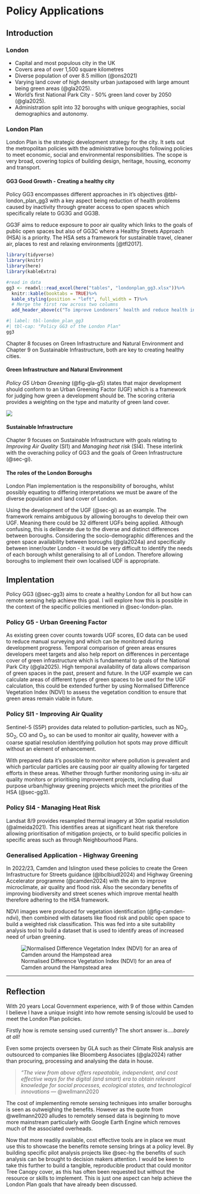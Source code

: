 # Policy Applications

## Introduction {#sec-4-intro}

### London {#sec-london}

-   Capital and most populous city in the UK
-   Covers area of over 1,500 square kilometres
-   Diverse population of over 8.5 million (@ons2021)
-   Varying land cover of high density urban juxtaposed with large amount being green areas (@gla2025).
-   World's first National Park City - 50% green land cover by 2050 (@gla2025).
-   Administration split into 32 boroughs with unique geographies, social demographics and autonomy.

### London Plan {#sec-london-plan}

London Plan is the strategic development strategy for the city. It sets out the metropolitan policies with the administrative boroughs following policies to meet economic, social and environmental responsibilities. The scope is very broad, covering topics of building design, heritage, housing, economy and transport.

#### GG3 Good Growth - Creating a healthy city {#sec-gg3}

Policy GG3 encompasses different approaches in it's objectives @tbl-london_plan_gg3 with a key aspect being reduction of health problems caused by inactivity through greater access to open spaces which specifically relate to GG3G and GG3B.

GG3F aims to reduce exposure to poor air quality which links to the goals of public open spaces but also of GG3C where a Healthy Streets Approach (HSA) is a priority. The HSA sets a framework for sustainable travel, cleaner air, places to rest and relaxing environments [@tfl2017].

```r
library(tidyverse)
library(knitr)
library(here)
library(kableExtra)

#read in data
gg3 <- readxl::read_excel(here("tables", "londonplan_gg3.xlsx"))%>% 
  knitr::kable(booktabs = TRUE)%>% 
  kable_styling(position = "left", full_width = T)%>%
  # Merge the first row across two columns
  add_header_above(c("To improve Londoners’ health and reduce health inequalities, those involved in planning and development must:" = 2))
```

```r
#| label: tbl-london_plan_gg3
#| tbl-cap: "Policy GG3 of the London Plan"
gg3
```

Chapter 8 focuses on Green Infrastructure and Natural Environment and Chapter 9 on Sustainable Infrastructure, both are key to creating healthy cities.

#### Green Infrastructure and Natural Environment {#sec-gi}

*Policy G5 Urban Greening* (@fig-gla-g5) states that major development should conform to an Urban Greening Factor (UGF) which is a framework for judging how green a development should be. The scoring criteria provides a weighting on the type and maturity of green land cover.

::: {#fig-gla-g5 fig-cap="Policy G5 Urban Greening of the London Plan"}
[![](images/londonplan_policyG5.png)](images/londonplan_policyG5.png)
:::

#### Sustainable Infrastructure {#sec-si}

Chapter 9 focuses on Sustainable Infrastructure with goals relating to *Improving Air Quality* (SI1) and *Managing heat risk* (SI4). These interlink with the overaching policy of GG3 and the goals of Green Infrastructure (@sec-gi).

#### The roles of the London Boroughs {#sec-londonboroughs}

London Plan implementation is the responsibility of boroughs, whilst possibly equating to differing interpretations we must be aware of the diverse population and land cover of London.

Using the development of the UGF (@sec-gi) as an example. The framework remains ambiguous by allowing boroughs to develop their own UGF. Meaning there could be 32 different UGFs being applied. Although confusing, this is deliberate due to the diverse and distinct differences between boroughs. Considering the socio-demographic differences and the green space availability between boroughs (@gla2024a) and specifically between inner/outer London - it would be very difficult to identify the needs of each borough whilst generalising to all of London. Therefore allowing boroughs to implement their own localised UDF is appropriate.

## Implentation {#sec-implementation}

Policy GG3 (@sec-gg3) aims to create a healthy London for all but how can remote sensing help achieve this goal. I will explore how this is possible in the context of the specific policies mentioned in @sec-london-plan.

### Policy G5 - Urban Greening Factor {#sec-g5}

As existing green cover counts towards UGF scores, EO data can be used to reduce manual surveying and which can be monitored during development progress. Temporal comparison of green areas ensures developers meet targets and also help report on differences in percentage cover of green infrastructure which is fundamental to goals of the National Park City (@gla2025). High temporal availability of data allows comparison of green spaces in the past, present and future. In the UGF example we can calculate areas of different types of green spaces to be used for the UGF calculation, this could be extended further by using Normalised Difference Vegetation Index (NDVI) to assess the vegetation condition to ensure that green areas remain viable in future.

### Policy SI1 - Improving Air Quality {#sec-si1}

Sentinel-5 (S5P) provides data related to pollution-particles, such as NO~2~, SO~2~, CO and O~3~, so can be used to monitor air quality, however with a coarse spatial resolution identifying pollution hot spots may prove difficult without an element of enhancement.

With prepared data it's possible to monitor where pollution is prevalent and which particular particles are causing poor air quality allowing for targeted efforts in these areas. Whether through further monitoring using in-situ air quality monitors or prioritising improvement projects, including dual purpose urban/highway greening projects which meet the priorities of the HSA (@sec-gg3).

### Policy SI4 - Managing Heat Risk {#sec-si4}

Landsat 8/9 provides resampled thermal imagery at 30m spatial resolution (@almeida2021). This identifies areas at significant heat risk therefore allowing prioritisation of mitigation projects, or to build specific policies in specific areas such as through Neighbourhood Plans.

### Generalised Application - Highway Greening {#sec-hg}

In 2022/23, Camden and Islington used these policies to create the Green Infrastructure for Streets guidance (@lbclbiudl2024) and Highway Greening Accelerator programme (@camden2024) with the aim to improve microclimate, air quality and flood risk. Also the secondary benefits of improving biodiversity and street scenes which improve mental health therefore adhering to the HSA framework.

NDVI images were produced for vegetation identification (@fig-camden-ndvi), then combined with datasets like flood risk and public open space to build a weighted risk classification. This was fed into a site suitability analysis tool to build a dataset that is used to identify areas of increased need of urban greening.

![Normalised Difference Vegetation Index (NDVI) for an area of Camden around the Hampstead area](images/ndvi2023.png){#fig-camden-ndvi fig-align="center"}

------------------------------------------------------------------------

## Reflection {#sec-4-reflection}

With 20 years Local Government experience, with 9 of those within Camden I believe I have a unique insight into how remote sensing is/could be used to meet the London Plan policies.

Firstly how is remote sensing used currently? The short answer is....*barely at all!*

Even some projects overseen by GLA such as their Climate Risk analysis are outsourced to companies like Bloomberg Associates (@gla2024) rather than procuring, processing and analysing the data in house.

> *"The view from above offers repeatable, independent, and cost effective ways for the digital (and smart) era to obtain relevant knowledge for social processes, ecological states, and technological innovations* — @wellmann2020

The cost of implementing remote sensing techniques into smaller boroughs is seen as outweighing the benefits. However as the quote from @wellmann2020 alludes to remotely sensed data is beginning to move more mainstream particularly with Google Earth Engine which removes much of the associated overheads.

Now that more readily available, cost effective tools are in place we must use this to showcase the benefits remote sensing brings at a policy level. By building specific pilot analysis projects like @sec-hg the benefits of such analysis can be brought to decision makers attention. I would be keen to take this further to build a tangible, reproducible product that could monitor Tree Canopy cover, as this has often been requested but without the resource or skills to implement. This is just one aspect can help achieve the London Plan goals that have already been discussed.
